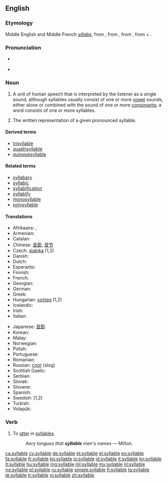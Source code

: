 ==English==

===Etymology===
Middle English and Middle French ''[[sillabe]]'', from {{etyl|la}} {{term|syllaba|lang=la}}, from {{etyl|grc}} {{term|συλλαβή||sc=polytonic|tr=sullabē|lang=grc}}, from {{term|συλλαμβάνω||I gather together|sc=polytonic|tr=sullambanō|lang=grc}}, from {{term|συν|συν-|together|sc=polytonic|tr=sun-|lang=grc}} + {{term|λαμβάνω||I take|tr=lambanō|lang=grc|sc=polytonic}}.

===Pronunciation===
* {{a|RP|US}} {{IPA|/ˈsɪləbɫ/}}
* {{audio|en-uk-syllable.ogg|Audio (UK)}}

===Noun===
{{en-noun}}

# {{linguistics}} A unit of human speech that is interpreted by the listener as a single sound, although syllables usually consist of one or more [[vowel]] sounds, either alone or combined with the sound of one or more [[consonant]]s; a word consists of one or more syllables.
# The written representation of a given pronounced syllable.

====Derived terms====
* [[trisyllable]]
* [[quadrisyllable]]
* [[quinquesyllable]]

====Related terms====
* [[syllabary]]
* [[syllabic]]
* [[syllabification]]
* [[syllabify]]
* [[monosyllable]]
* [[polysyllable]]

====Translations====
{{trans-top|One or more vowel sounds}}
* Afrikaans: {{t|af|lettergreep}}, {{t|af|lettergrepe|p}}
* Armenian: {{t-|hy|վանկ|tr=vank}}
* Catalan: {{t|ca|síl·laba|f}}
* Chinese: [[音節]], [[音节]]
* Czech: [[slabika]] {{f}} (1,2)
* Danish: {{t-|da|stavelse}}
* Dutch: {{t+|nl|lettergreep|f}}
* Esperanto: {{t|eo|silabo}}
* Finnish: {{t+|fi|tavu}}
* French: {{t+|fr|syllabe|f}}
* Georgian: {{t-|ka|მარცვალი|tr=marc’vali|sc=Geor|xs=Georgian}}
* German: {{t+|de|Silbe|f}}
* Greek: {{t+|el|συλλαβή|f}}
* Hungarian: [[szótag]] (1,2)
* Icelandic: {{t+|is|atkvæði|n}}
* Irish: {{t|ga|siolla|m}}
* Italian: {{t+|it|sillaba|f}}
{{trans-mid}}
* Japanese: [[音節]]
* Korean: {{t+|ko|음절|sc=Hang}}
* Malay: {{t|ms|suku kata}}
* Norwegian: {{t+|no|staving|f}}
* Polish: {{t+|pl|sylaba|f}}
* Portuguese: {{t+|pt|sílaba|f}}
* Romanian: {{t-|ro|silabă|f}}
* Russian: [[слог]] {{m}} (slog)
* Scottish Gaelic: {{t|gd|lide|f}}
* Serbian: {{t-|sr|slog|m}}
* Slovak: {{t-|sk|slabika|f}}
* Slovene: {{t+|sl|zlog|m}}
* Spanish: {{t+|es|sílaba|f}}
* Swedish: {{t|sv|stavelse|c}} (1,2)
* Turkish: {{t|tr|hece}}
* Volapük: {{t|vo|silab}}
{{trans-bottom}}

===Verb===
{{en-verb|syllabl|ing}}

# {{transitive|poetic}} To [[utter]] in [[syllable]]s.
#: ''Aery tongues that '''syllable''' men's names'' &mdash; Milton.

[[ca:syllable]]
[[cy:syllable]]
[[de:syllable]]
[[et:syllable]]
[[el:syllable]]
[[eo:syllable]]
[[fa:syllable]]
[[fr:syllable]]
[[ko:syllable]]
[[io:syllable]]
[[id:syllable]]
[[it:syllable]]
[[kn:syllable]]
[[lt:syllable]]
[[hu:syllable]]
[[mg:syllable]]
[[ml:syllable]]
[[my:syllable]]
[[nl:syllable]]
[[no:syllable]]
[[pl:syllable]]
[[ru:syllable]]
[[simple:syllable]]
[[fi:syllable]]
[[ta:syllable]]
[[te:syllable]]
[[tr:syllable]]
[[vi:syllable]]
[[zh:syllable]]